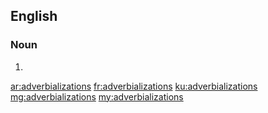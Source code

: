 ==English==

===Noun===
{{head|en|noun plural form}}

# {{plural of|adverbialization|lang=en}}

[[ar:adverbializations]]
[[fr:adverbializations]]
[[ku:adverbializations]]
[[mg:adverbializations]]
[[my:adverbializations]]